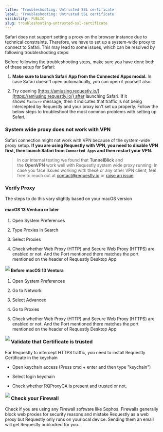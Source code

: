 ```yaml
---
title: 'Troubleshooting: Untrusted SSL certificate'
label: 'Troubleshooting: Untrusted SSL certificate'
visibility: PUBLIC
slug: troubleshooting-untrusted-ssl-certificate
---
```


Safari does not support setting a proxy on the browser instance due to technical constraints. Therefore, we have to set up a system-wide proxy to connect to Safari. This may lead to some issues, which can be resolved by following troubleshooting steps:

Before following the troubleshooting steps, make sure you have done both of these setup for Safari:

1. **Make sure to launch Safari App from the Connected Apps modal.** In case Safari doesn't open automatically, you can open it yourself also.

2) Try opening [https://amiusing.requestly.io/](https://amiusing.requestly.io/) after launching Safari. If it shows `Failure` message, then it indicates that traffic is not being intercepted by Requestly and your proxy isn't set up properly. Follow the below steps to troubleshoot the most common problems with setting up Safari.

### **System wide proxy does not work with VPN**

Safari connection might not work with VPN because of the system-wide proxy setup. **If you are using Requestly with VPN, you need to disable VPN first, then launch Safari from **`Connected Apps`** and then restart your VPN.**

> In our internal testing we found that **TunnelBlick** and the **OpenVPN** work well with Requestly system wide proxy running. In case you face issues working with these or any other VPN client, feel free to reach out at [contact@requestly.io](mailto:contact@requestly.io) or [raise an issue](https://github.com/requestly/requestly/issues/new?assignees=\&labels=bug\&labels=vpn\&projects=\&template=bug-report.yml\&title=bug%3A+)

### **Verify Proxy**

The steps to do this vary slightly based on your macOS version

#### **macOS 13 Ventura or later**

1. Open System Preferences

2) Type Proxies in Search

3. Select Proxies

4) Check whether Web Proxy (HTTP) and Secure Web Proxy (HTTPS) are enabled or not. And the Port mentioned there matches the port mentioned on the header of Requestly Desktop App

<Image src="https://imagedelivery.net/IEMzXmjRvW0g933AN5ejrA/wwwnotionso-image-prod-files-secures3us-west-2amazonawscom-8e04dd23-74cd-4c44-8158-4238eac359d1-c8459d8c-ce46-4785-be4f-1f95481b5fd7-disabling-system-wide-proxy-venturagif/public" align="left" />

#### **Before macOS 13 Ventura**

1. Open System Preferences

2) Go to Network

3. Select Advanced

4) Go to Proxies

5. Check whether Web Proxy (HTTP) and Secure Web Proxy (HTTPS) are enabled or not. And the Port mentioned there matches the port mentioned on the header of Requestly Desktop App

<Image src="https://www.notion.so/image/https%3A%2F%2Fprod-files-secure.s3.us-west-2.amazonaws.com%2F8e04dd23-74cd-4c44-8158-4238eac359d1%2Ff708485e-84b5-43a3-90cb-e0452e1357e4%2Fdisabling-system-wide-proxy-before-ventura.gif?table=block&id=093d9b5a-21f7-47f6-bc9a-b14df53ce4d5&cache=v2" align="left" />

### **Validate that Certificate is trusted**

For Requestly to intercept HTTPS traffic, you need to install Requestly Certificate in the keychain

* Open keychain access (Press cmd + enter and then type "keychain")

- Select login keychain

* Check whether RQProxyCA is present and trusted or not.

<Image src="https://imagedelivery.net/IEMzXmjRvW0g933AN5ejrA/wwwnotionso-image-prod-files-secures3us-west-2amazonawscom-8e04dd23-74cd-4c44-8158-4238eac359d1-253b2413-84ee-44fd-8dca-bc6da2dec8cd-macos-certificate-trustedpng/public" align="left" />

### **Check your Firewall**

Check if you are using any Firewall software like Sophos. Firewalls generally block web proxies for security reasons and mistake Requestly as a web proxy but Requestly only runs on yourlocal device. Sending them an email will get Requestly unblocked for you.
